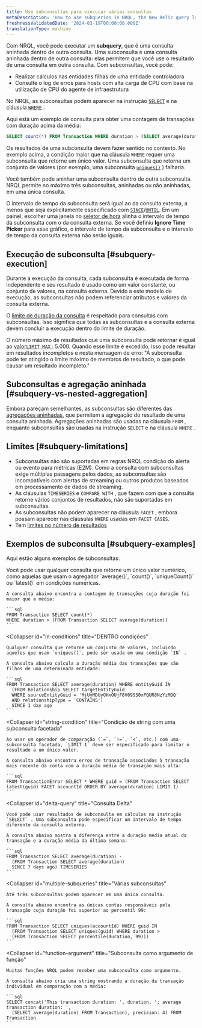 ```yaml
---
title: Use subconsultas para vincular várias consultas
metaDescription: 'How to use subqueries in NRQL, the New Relic query language.'
freshnessValidatedDate: '2024-03-19T00:00:00.000Z'
translationType: machine
---
```


Com NRQL, você pode executar um <DNT>**subquery**</DNT>, que é uma consulta aninhada dentro de outra consulta. Uma subconsulta é uma consulta aninhada dentro de outra consulta: elas permitem que você use o resultado de uma consulta em outra consulta. Com subconsultas, você pode:

* Realizar cálculos nas entidades filhas de uma entidade controladora
* Consulte o log de erros para hosts com alta carga de CPU com base na utilização de CPU do agente de infraestrutura

No NRQL, as subconsultas podem aparecer na instrução [`SELECT`](/docs/query-your-data/nrql-new-relic-query-language/get-started/nrql-syntax-clauses-functions/#state-select) e na cláusula [`WHERE`](/docs/query-your-data/nrql-new-relic-query-language/get-started/nrql-syntax-clauses-functions/#sel-where) .

Aqui está um exemplo de consulta para obter uma contagem de transações com duração acima da média:

```sql
SELECT count(*) FROM Transaction WHERE duration > (SELECT average(duration) FROM Transaction)
```

Os resultados de uma subconsulta devem fazer sentido no contexto. No exemplo acima, a condição maior que na cláusula `WHERE` requer uma subconsulta que retorne um único valor. Uma subconsulta que retorna um conjunto de valores (por exemplo, uma subconsulta [`uniques()`](/docs/query-your-data/nrql-new-relic-query-language/get-started/nrql-syntax-clauses-functions/#func-uniques) ) falharia.

Você também pode aninhar uma subconsulta dentro de outra subconsulta. NRQL permite no máximo três subconsultas, aninhadas ou não aninhadas, em uma única consulta.

O intervalo de tempo da subconsulta será igual ao da consulta externa, a menos que seja explicitamente especificado com [`SINCE`](/docs/query-your-data/nrql-new-relic-query-language/get-started/nrql-syntax-clauses-functions/#sel-since)/[`UNTIL`](/docs/query-your-data/nrql-new-relic-query-language/get-started/nrql-syntax-clauses-functions/#sel-until). Em um painel, escolher uma janela no [seletor de hora](/docs/query-your-data/explore-query-data/dashboards/manage-your-dashboard/#dash-time-picker) alinha o intervalo de tempo da subconsulta com o da consulta externa. Se você definiu <DNT>**Ignore Time Picker**</DNT> para esse gráfico, o intervalo de tempo da subconsulta e o intervalo de tempo da consulta externa não serão iguais.

## Execução de subconsulta [#subquery-execution]

Durante a execução da consulta, cada subconsulta é executada de forma independente e seu resultado é usado como um valor constante, ou conjunto de valores, na consulta externa. Devido a este modelo de execução, as subconsultas não podem referenciar atributos e valores da consulta externa.

O [limite de duração da consulta](/docs/query-your-data/nrql-new-relic-query-language/get-started/rate-limits-nrql-queries/#query-duration) é respeitado para consultas com subconsultas. Isso significa que todas as subconsultas e a consulta externa devem concluir a execução dentro do limite de duração.

O número máximo de resultados que uma subconsulta pode retornar é igual ao [valor`LIMIT MAX` ](/docs/query-your-data/nrql-new-relic-query-language/get-started/nrql-syntax-clauses-functions/#sel-limit): 5.000. Quando esse limite é excedido, isso pode resultar em resultados incompletos e nesta mensagem de erro: "A subconsulta pode ter atingido o limite máximo de membros de resultado, o que pode causar um resultado incompleto."

## Subconsultas e agregação aninhada [#subquery-vs-nested-aggregation]

Embora pareçam semelhantes, as subconsultas são diferentes das [agregações aninhadas](/docs/query-your-data/nrql-new-relic-query-language/nrql-query-tutorials/nested-aggregation-make-ordered-computations-single-query), que permitem a agregação do resultado de uma consulta aninhada. Agregações aninhadas são usadas na cláusula `FROM` , enquanto subconsultas são usadas na instrução `SELECT` e na cláusula `WHERE` .

## Limites [#subquery-limitations]

* Subconsultas não são suportadas em regras NRQL condição do alerta ou evento para métricas (E2M). Como a consulta com subconsultas exige múltiplas passagens pelos dados, as subconsultas são incompatíveis com alertas de streaming ou outros produtos baseados em processamento de dados de streaming.
* As cláusulas `TIMESERIES` e `COMPARE WITH` , que fazem com que a consulta retorne vários conjuntos de resultados, não são suportadas em subconsultas.
* As subconsultas não podem aparecer na cláusula `FACET` , embora possam aparecer nas cláusulas `WHERE` usadas em `FACET CASES`.
* Tem [limites no número de resultados](#subquery-execution)

## Exemplos de subconsulta [#subquery-examples]

Aqui estão alguns exemplos de subconsultas:

<CollapserGroup>
  <Collapser
    id="numeric-conditions"
    title="Condições numéricas"
  >
    Você pode usar qualquer consulta que retorne um único valor numérico, como aquelas que usam o agregador `average()`, `count()`, `uniqueCount()` ou `latest()` em condições numéricas.

    A consulta abaixo encontra a contagem de transações cuja duração foi maior que a média:

    ```sql
    FROM Transaction SELECT count(*)
    WHERE duration > (FROM Transaction SELECT average(duration))
    ```
  </Collapser>

  <Collapser
    id="in-conditions"
    title="DENTRO condições"
  >
    Qualquer consulta que retorne um conjunto de valores, incluindo aqueles que usam `uniques()`, pode ser usada em uma condição `IN` .

    A consulta abaixo calcula a duração média das transações que são filhos de uma determinada entidade:

    ```sql
    FROM Transaction SELECT average(duration) WHERE entityGuid IN
      (FROM Relationship SELECT targetEntityGuid
      WHERE sourceEntityGuid = 'MjUyMDUyOHxOUjF8V09SS0xPQUR8NzYzMDQ'
      AND relationshipType = 'CONTAINS')
      SINCE 1 day ago
    ```
  </Collapser>

  <Collapser
    id="string-condition"
    title="Condição de string com uma subconsulta facetada"
  >
    Ao usar um operador de comparação (`=`, `!=`, `<`, etc.) com uma subconsulta facetada, `LIMIT 1` deve ser especificado para limitar o resultado a um único valor.

    A consulta abaixo encontra erros de transação associados à transação mais recente da conta com a duração média de transação mais alta:

    ```sql
    FROM TransactionError SELECT * WHERE guid = (FROM Transaction SELECT latest(guid) FACET accountId ORDER BY average(duration) LIMIT 1)
    ```
  </Collapser>

  <Collapser
    id="delta-query"
    title="Consulta Delta"
  >
    Você pode usar resultados de subconsulta em cálculos na instrução `SELECT` . Uma subconsulta pode especificar um intervalo de tempo diferente da consulta externa.

    A consulta abaixo mostra a diferença entre a duração média atual da transação e a duração média da última semana:

    ```sql
    FROM Transaction SELECT average(duration) -
      (FROM Transaction SELECT average(duration)
      SINCE 7 days ago) TIMESERIES
    ```
  </Collapser>

  <Collapser
    id="multiple-subqueries"
    title="Várias subconsultas"
  >
    Até três subconsultas podem aparecer em uma única consulta.

    A consulta abaixo encontra as únicas contas responsáveis pela transação cuja duração foi superior ao percentil 99:

    ```sql
    FROM Transaction SELECT uniques(accountId) WHERE guid IN
      (FROM Transaction SELECT uniques(guid) WHERE duration >
      (FROM Transaction SELECT percentile(duration, 99)))
    ```
  </Collapser>

  <Collapser
    id="function-argument"
    title="Subconsulta como argumento de função"
  >
    Muitas funções NRQL podem receber uma subconsulta como argumento.

    A consulta abaixo cria uma string mostrando a duração da transação individual em comparação com a média:

    ```sql
    SELECT concat('This transaction duration: ', duration, '; average transaction duration: ',
      (SELECT average(duration) FROM Transaction), precision: 4) FROM Transaction
    ```
  </Collapser>
</CollapserGroup>